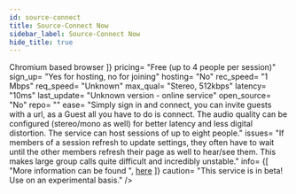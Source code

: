 ```yaml
---
id: source-connect
title: Source-Connect Now
sidebar_label: Source-Connect Now
hide_title: true
---
```


<div>
    <WikiEntry 
        title= "Source-Connect Now"
        pic_url= "https://pbs.twimg.com/media/ES9pCMwUwAAfCt2.jpg"
        description= "Source-Connect is a service from Source-Elements, currently in beta, that provides low-latency audio connections with up to 8 people over WebRTC."
        developer= "Source Elements"
        website= "https://now.source-elements.com/"
        support= ""
        protocol= "Audio over WebRTC"
        os_support= {[ "Operates on a ", <a href='https://en.wikipedia.org/wiki/Chromium_(web_browser)#Browsers_based_on_Chromium)'>Chromium based browser</a> ]}
        pricing= "Free (up to 4 people per session)"
        sign_up= "Yes for hosting, no for joining"
        hosting= "No"
        rec_speed= "1 Mbps"
        req_speed= "Unknown"
        max_qual= "Stereo, 512kbps"
        latency= "10ms"
        last_update= "Unknown version - online service"
        open_source= "No"
        repo= ""
        ease= "Simply sign in and connect, you can invite guests with a url, as a Guest all you have to do is connect. The audio quality can be configured (stereo/mono as well) for better latency and less digital distortion. The service can host sessions of up to eight people."
        issues= "If members of a session refresh to update settings, they often have to wait until the other members refresh their page as well to hear/see them. This makes large group calls quite difficult and incredibly unstable."
        info= {[ "More information can be found ", <a href='https://source-elements.com/support/source-connect-now'>here</a> ]}
        caution= "This service is in beta! Use on an experimental basis."
    />
</div>